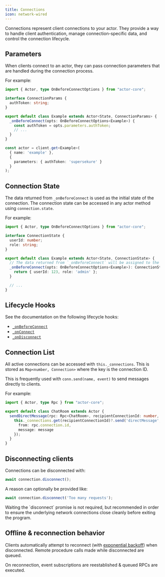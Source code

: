 ```yaml
---
title: Connections
icon: network-wired
---
```


Connections represent client connections to your actor. They provide a way to handle client authentication, manage connection-specific data, and control the connection lifecycle.

## Parameters

When clients connect to an actor, they can pass connection parameters that are handled during the connection process.

For example:

<CodeGroup>

```typescript actor.ts
import { Actor, type OnBeforeConnectOptions } from "actor-core";

interface ConnectionParams {
  authToken: string;
}

export default class Example extends Actor<State, ConnectionParams> {
  _onBeforeConnect(opts: OnBeforeConnectOptions<Example>) {
    const authToken = opts.parameters.authToken;
    // ...
  }
}
```

```typescript client.ts
const actor = client.get<Example>(
  { name: 'example' },
  {
    parameters: { authToken: 'supersekure' }
  }
);
```

</CodeGroup>

## Connection State

The data returned from `_onBeforeConnect` is used as the initial state of the connection. The connection state can be accessed in any actor method using `connection.state`.

For example:

```typescript actor.ts
import { Actor, type OnBeforeConnectOptions } from "actor-core";

interface ConnectionState {
  userId: number;
  role: string;
}

export default class Example extends Actor<State, ConnectionState> {
  // The data returned from `_onBeforeConnect` will be assigned to the connection's state
  _onBeforeConnect(opts: OnBeforeConnectOptions<Example>): ConnectionState {
    return { userId: 123, role: 'admin' };
  }

  // ...
}
```

## Lifecycle Hooks

See the documentation on the following lifecycle hooks:

- [`_onBeforeConnect`](/concepts/lifecycle#on-before-connect)
- [`_onConnect`](/concepts/lifecycle#on-connect)
- [`_onDisconnect`](/concepts/lifecycle#on-disconnect)

## Connection List

All active connections can be accessed with `this._connections`. This is stored as `Map<number, Connection>` where the key is the connection ID.

This is frequently used with `conn.send(name, event)` to send messages directly to clients.

For example:

```typescript actor.ts
import { Actor, type Rpc } from "actor-core";

export default class ChatRoom extends Actor {
  sendDirectMessage(rpc: Rpc<ChatRoom>, recipientConnectionId: number, message: string) {
    this._connections.get(recipientConnectionId)?.send('directMessage', {
      from: rpc.connection.id,
      message: message
    });
  }
}
```

## Disconnecting clients

Connections can be disconnected with:

```typescript actor.ts
await connection.disconnect();
```

A reason can optionally be provided like:

```typescript actor.ts
await connection.disconnect('Too many requests');
```

<Tip>
	Waiting the `disconnect` promise is not required, but recommended in order
	to ensure the underlying network connections close cleanly before exiting
	the program.
</Tip>

## Offline & reconnection behavior

Clients automatically attempt to reconnect (with [exponential backoff](https://docs.aws.amazon.com/prescriptive-guidance/latest/cloud-design-patterns/retry-backoff.html)) when disconnected. Remote procedure calls made while disconnected are queued.

On reconnection, event subscriptions are reestablished & queued RPCs are executed.
